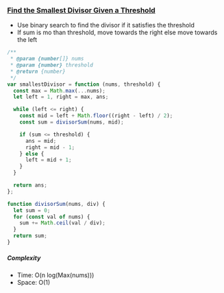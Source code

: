 ### [Find the Smallest Divisor Given a Threshold](https://leetcode.com/problems/find-the-smallest-divisor-given-a-threshold/)

- Use binary search to find the divisor if it satisfies the threshold
- If sum is mo than threshold, move towards the right else move towards the left

```js copy
/**
 * @param {number[]} nums
 * @param {number} threshold
 * @return {number}
 */
var smallestDivisor = function (nums, threshold) {
  const max = Math.max(...nums);
  let left = 1, right = max, ans;

  while (left <= right) {
    const mid = left + Math.floor((right - left) / 2);
    const sum = divisorSum(nums, mid);

    if (sum <= threshold) {
      ans = mid;
      right = mid - 1;
    } else {
      left = mid + 1;
    }
  }

  return ans;
};

function divisorSum(nums, div) {
  let sum = 0;
  for (const val of nums) {
    sum += Math.ceil(val / div);
  }
  return sum;
}
```

##### Complexity

- Time: O(n log(Max(nums)))
- Space: O(1)
